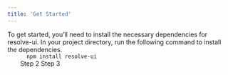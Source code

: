 ```yaml
---
title: 'Get Started'
---
```


<StepTree>
  <StepTreeItem title="Install">
    To get started, you’ll need to install the necessary dependencies for resolve-ui. In your project directory, run the following command to install the dependencies.
    <Code>
      npm install resolve-ui
    </Code>
  </StepTreeItem>
  <StepTreeItem title="Configure Tailwind">
    Step 2
  </StepTreeItem>
  <StepTreeItem title="Usage">
    Step 3
  </StepTreeItem>
</StepTree>